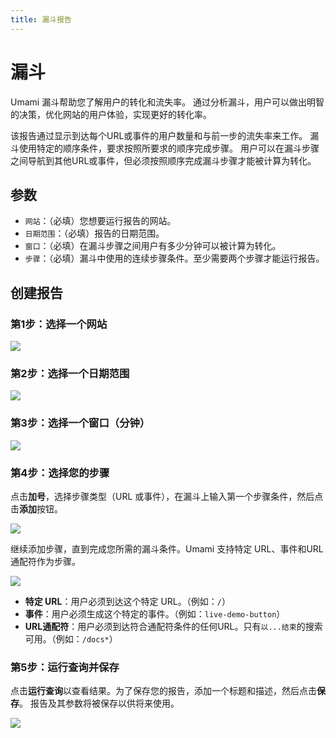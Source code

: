 ```yaml
---
title: 漏斗报告
---
```


# 漏斗

Umami 漏斗帮助您了解用户的转化和流失率。
通过分析漏斗，用户可以做出明智的决策，优化网站的用户体验，实现更好的转化率。

该报告通过显示到达每个URL或事件的用户数量和与前一步的流失率来工作。
漏斗使用特定的顺序条件，要求按照所要求的顺序完成步骤。
用户可以在漏斗步骤之间导航到其他URL或事件，但必须按照顺序完成漏斗步骤才能被计算为转化。

## 参数

- `网站`：（必填）您想要运行报告的网站。
- `日期范围`：（必填）报告的日期范围。
- `窗口`：（必填）在漏斗步骤之间用户有多少分钟可以被计算为转化。
- `步骤`：（必填）漏斗中使用的连续步骤条件。至少需要两个步骤才能运行报告。

## 创建报告

### 第1步：选择一个网站

<img src="/images/v2/funnel-website.png" />

### 第2步：选择一个日期范围

<img src="/images/v2/funnel-date-range.png" />

### 第3步：选择一个窗口（分钟）

<img src="/images/v2/funnel-window.png" />

### 第4步：选择您的步骤

点击**加号**，选择步骤类型（URL 或事件），在漏斗上输入第一个步骤条件，然后点击**添加**按钮。

<img src="/images/v2/funnel-url-form.png" />

继续添加步骤，直到完成您所需的漏斗条件。Umami 支持特定 URL、事件和URL通配符作为步骤。

<img src="/images/v2/funnel-url-details.png" />

- **特定 URL**：用户必须到达这个特定 URL。（例如：`/`）
- **事件**：用户必须生成这个特定的事件。（例如：`live-demo-button`）
- **URL通配符**：用户必须到达符合通配符条件的任何URL。只有`以...结束`的搜索可用。（例如：`/docs*`）

### 第5步：运行查询并保存

点击**运行查询**以查看结果。为了保存您的报告，添加一个标题和描述，然后点击**保存**。
报告及其参数将被保存以供将来使用。

<img src="/images/v2/funnel-details.png" />
